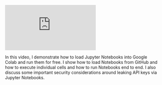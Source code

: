 <iframe 
  className="youtube-video"
  src="https://www.youtube.com/embed/1Z8T36sZ9WI" 
  title="How to use Jupyter notebooks for machine learning" 
  frameBorder="0" 
  allow="fullscreen">
</iframe>

In this video, I demonstrate how to load Jupyter Notebooks into Google Colab and run them for free. I show how to load Notebooks from GitHub and how to execute individual cells and how to run 
Notebooks end to end. I also discuss some important security considerations around leaking API keys via Jupyter Notebooks.
